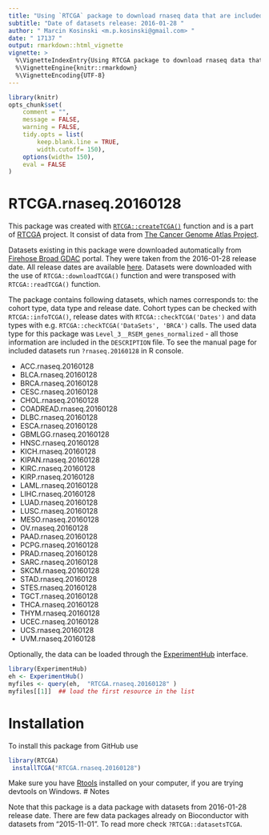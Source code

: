 ```yaml
---
title: "Using `RTCGA` package to download rnaseq data that are included in RTCGA.rnaseq.20160128 package" 
subtitle: "Date of datasets release: 2016-01-28 "
author: " Marcin Kosinski <m.p.kosinski@gmail.com> "
date: " 17137 "
output: rmarkdown::html_vignette 
vignette: > 
  %\VignetteIndexEntry{Using RTCGA package to download rnaseq data that are included in RTCGA.rnaseq.20160128 package"}
  %\VignetteEngine{knitr::rmarkdown}
  %\VignetteEncoding{UTF-8}
---
```



```r
library(knitr)
opts_chunk$set(
	comment = "",
	message = FALSE,
	warning = FALSE,
	tidy.opts = list(
		keep.blank.line = TRUE,
		width.cutoff= 150),
	options(width= 150),
	eval = FALSE
)
```
# RTCGA.rnaseq.20160128 

This package was created with [`RTCGA::createTCGA()`](http://rtcga.github.io/RTCGA/staticdocs/createTCGA.html) function and is a part of [RTCGA](http://rtcga.github.io/RTCGA/) project. It consist of
data from [The Cancer Genome Atlas Project](https://cancergenome.nih.gov/abouttcga). 

Datasets existing in this package were downloaded automatically from [Firehose Broad GDAC](http://gdac.broadinstitute.org/) portal. They were taken
from the 2016-01-28 release date. All release dates are available [here](http://gdac.broadinstitute.org/runs/). Datasets were downloaded with the use of `RTCGA::downloadTCGA()` function and were transposed with `RTCGA::readTCGA()` function.

The package contains following datasets, which names corresponds to: the cohort type, data type and release date. Cohort types can be checked
with `RTCGA::infoTCGA()`, release dates with `RTCGA::checkTCGA('Dates')` and data types with e.g. `RTCGA::checkTCGA('DataSets', 'BRCA')` calls. 
The used data type for this package was ` Level_3__RSEM_genes_normalized ` - all those information are included in the `DESCRIPTION` file. To see
the manual page for included datasets run  `?rnaseq.20160128` in R console. 

-  ACC.rnaseq.20160128 
-  BLCA.rnaseq.20160128 
-  BRCA.rnaseq.20160128 
-  CESC.rnaseq.20160128 
-  CHOL.rnaseq.20160128 
-  COADREAD.rnaseq.20160128 
-  DLBC.rnaseq.20160128 
-  ESCA.rnaseq.20160128 
-  GBMLGG.rnaseq.20160128 
-  HNSC.rnaseq.20160128 
-  KICH.rnaseq.20160128 
-  KIPAN.rnaseq.20160128 
-  KIRC.rnaseq.20160128 
-  KIRP.rnaseq.20160128 
-  LAML.rnaseq.20160128 
-  LIHC.rnaseq.20160128 
-  LUAD.rnaseq.20160128 
-  LUSC.rnaseq.20160128 
-  MESO.rnaseq.20160128 
-  OV.rnaseq.20160128 
-  PAAD.rnaseq.20160128 
-  PCPG.rnaseq.20160128 
-  PRAD.rnaseq.20160128 
-  SARC.rnaseq.20160128 
-  SKCM.rnaseq.20160128 
-  STAD.rnaseq.20160128 
-  STES.rnaseq.20160128 
-  TGCT.rnaseq.20160128 
-  THCA.rnaseq.20160128 
-  THYM.rnaseq.20160128 
-  UCEC.rnaseq.20160128 
-  UCS.rnaseq.20160128 
-  UVM.rnaseq.20160128 

Optionally, the data can be loaded through the [ExperimentHub](http://www.bioconductor.org/packages/3.4/bioc/vignettes/ExperimentHubData/inst/doc/ExperimentHubData.html) interface.

```r
library(ExperimentHub)
eh <- ExperimentHub()
myfiles <- query(eh,  "RTCGA.rnaseq.20160128" )
myfiles[[1]]  ## load the first resource in the list
```


# Installation 

To install this package from GitHub use
```r
library(RTCGA) 
 installTCGA("RTCGA.rnaseq.20160128") 
```

Make sure you have [Rtools](https://cran.r-project.org/bin/windows/Rtools/) installed on your computer, if you are trying devtools on Windows.
# Notes

Note that this package is a data package with datasets from 2016-01-28 release date. There are few data packages already on Bioconductor with datasets from "2015-11-01". To read more check `?RTCGA::datasetsTCGA`.